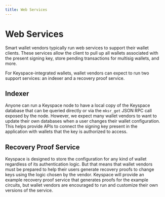 ```yaml
---
title: Web Services
---
```


# Web Services

Smart wallet vendors typically run web services to support their wallet clients. These services allow the client to pull up all wallets associated with the present signing key, store pending transactions for multisig wallets, and more.

For Keyspace-integrated wallets, wallet vendors can expect to run two support services: an indexer and a recovery proof service.

## Indexer

Anyone can run a Keyspace node to have a local copy of the Keyspace database that can be queried directly or via the `mksr_get` JSON RPC call exposed by the node. However, we expect many wallet vendors to want to update their own databases when a user changes their wallet configuration. This helps provide APIs to connect the signing key present in the application with wallets that the key is authorized to access.

## Recovery Proof Service

Keyspace is designed to store the configuration for any kind of wallet regardless of its authentication logic. But that means that wallet vendors must be prepared to help their users generate recovery proofs to change keys using the logic chosen by the vendor. Keyspace will provide an example recovery proof service that generates proofs for the example circuits, but wallet vendors are encouraged to run and customize their own versions of the service.
